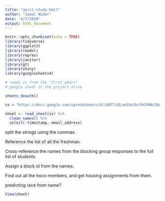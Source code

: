 ```yaml
---
title: "april-study-hall"
author: "Jamal Nimer"
date: "4/7/2020"
output: html_document
---
```


```r
knitr::opts_chunk$set(echo = TRUE)
library(tidyverse)
library(ggplot2)
library(readxl)
library(reprex)
library(janitor)
library(gt)
library(shiny)
library(googlesheets4)
```

```r

# reads in from the "first_years"
# google sheet in the project drive

sheets_deauth()

ss = "https://docs.google.com/spreadsheets/d/1d8TlsQLzm15eSbcYhCPANcIUwWmMymRRwYBrUP3RtB8/edit?usp=sharing"

sheet <- read_sheet(ss) %>%
  clean_names() %>% 
  select(-timestamp,-email_address)


```




split the strings using the commas.
 
Reference the list of all the freshman. 

Cross-reference the names from the blocking group responses to the full list of students.

Assign a block id from the names.

Find out all the hoco members, and get housing assignments from them.

predicting race from name? 



```r

View(sheet)

```




